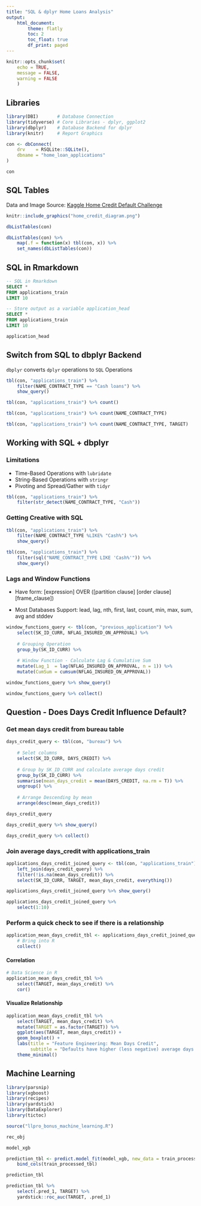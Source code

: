 ---
title: "SQL & dplyr Home Loans Analysis"
output: 
    html_document:
        theme: flatly
        toc: 2
        toc_float: true
        df_print: paged
---

```{r setup, include=FALSE}
knitr::opts_chunk$set(
    echo = TRUE,
    message = FALSE,
    warning = FALSE
    )
```

## Libraries

```{r}
library(DBI)       # Database Connection
library(tidyverse) # Core Libraries - dplyr, ggplot2
library(dbplyr)    # Database Backend for dplyr
library(knitr)     # Report Graphics
```

```{r}
con <- dbConnect(
    drv    = RSQLite::SQLite(),
    dbname = "home_loan_applications"
)

con
```


## SQL Tables

Data and Image Source: [Kaggle Home Credit Default Challenge](https://www.kaggle.com/c/home-credit-default-risk)

```{r}
knitr::include_graphics("home_credit_diagram.png")
```


```{r}
dbListTables(con)
```

```{r, paged.print = FALSE, results='hide'}
dbListTables(con) %>%
    map(.f = function(x) tbl(con, x)) %>%
    set_names(dbListTables(con))
```


## SQL in Rmarkdown

```{sql, connection = con}
-- SQL in Rmarkdown
SELECT *
FROM applications_train
LIMIT 10
```

```{sql, connection = con, output.var = "application_head"}
-- Store output as a variable application_head
SELECT *
FROM applications_train
LIMIT 10
```

```{r}
application_head
```



## Switch from SQL to dbplyr Backend

`dbplyr` converts `dplyr` operations to `SQL` Operations

```{r, paged.print = FALSE}
tbl(con, "applications_train") %>%
    filter(NAME_CONTRACT_TYPE == "Cash loans") %>%
    show_query()
```


```{r, paged.print = FALSE}
tbl(con, "applications_train") %>% count()

tbl(con, "applications_train") %>% count(NAME_CONTRACT_TYPE)

tbl(con, "applications_train") %>% count(NAME_CONTRACT_TYPE, TARGET)
```



## Working with SQL + dbplyr

### Limitations

- Time-Based Operations with `lubridate`
- String-Based Operations with `stringr`
- Pivoting and Spread/Gather with `tidyr`

```{r, error = TRUE}
tbl(con, "applications_train") %>%
    filter(str_detect(NAME_CONTRACT_TYPE, "Cash")) 
```

### Getting Creative with SQL

```{r}
tbl(con, "applications_train") %>% 
    filter(NAME_CONTRACT_TYPE %LIKE% "Cash%") %>%
    show_query()
```

```{r}
tbl(con, "applications_train") %>%
    filter(sql("NAME_CONTRACT_TYPE LIKE 'Cash%'")) %>%
    show_query()
```


### Lags and Window Functions

- Have form: [expression] OVER ([partition clause] [order clause] [frame_clause])

- Most Databases Support: lead, lag, nth, first, last, count, min, max, sum, avg and stddev


```{r}
window_functions_query <- tbl(con, "previous_application") %>%
    select(SK_ID_CURR, NFLAG_INSURED_ON_APPROVAL) %>%
    
    # Grouping Operation
    group_by(SK_ID_CURR) %>%
    
    # Window Function - Calculate Lag & Cumulative Sum
    mutate(Lag_1  = lag(NFLAG_INSURED_ON_APPROVAL, n = 1)) %>%
    mutate(CumSum = cumsum(NFLAG_INSURED_ON_APPROVAL)) 

window_functions_query %>% show_query()

window_functions_query %>% collect()
```




## Question - Does Days Credit Influence Default?


### Get mean days credit from bureau table

```{r, paged.print = FALSE}
days_credit_query <- tbl(con, "bureau") %>%
    
    # Selet columns
    select(SK_ID_CURR, DAYS_CREDIT) %>%
    
    # Group by SK_ID_CURR and calculate average days credit
    group_by(SK_ID_CURR) %>%
    summarise(mean_days_credit = mean(DAYS_CREDIT, na.rm = T)) %>%
    ungroup() %>%
    
    # Arrange Descending by mean
    arrange(desc(mean_days_credit))

days_credit_query

days_credit_query %>% show_query()
```

```{r,  paged.print = FALSE}
days_credit_query %>% collect()
```

### Join average days_credit with applications_train

```{r, paged.print = FALSE, results="hide"}
applications_days_credit_joined_query <- tbl(con, "applications_train") %>%
    left_join(days_credit_query) %>%
    filter(!is.na(mean_days_credit)) %>%
    select(SK_ID_CURR, TARGET, mean_days_credit, everything())

applications_days_credit_joined_query %>% show_query()
```

```{r, paged.print = FALSE}
applications_days_credit_joined_query %>%
    select(1:10)
```

### Perform a quick check to see if there is a relationship

```{r}
application_mean_days_credit_tbl <- applications_days_credit_joined_query %>%
    # Bring into R
    collect() 
```

#### Correlation

```{r}
# Data Science in R
application_mean_days_credit_tbl %>%
    select(TARGET, mean_days_credit) %>%
    cor()
```


#### Visualize Relationship

```{r}
application_mean_days_credit_tbl %>%
    select(TARGET, mean_days_credit) %>%
    mutate(TARGET = as.factor(TARGET)) %>%
    ggplot(aes(TARGET, mean_days_credit)) +
    geom_boxplot() +
    labs(title = "Feature Engineering: Mean Days Credit",
         subtitle = "Defaults have higher (less negative) average days credit") +
    theme_minimal()
```


## Machine Learning

```{r}
library(parsnip)
library(xgboost)
library(recipes)
library(yardstick)
library(DataExplorer)
library(tictoc)

source("llpro_bonus_machine_learning.R")
```

```{r, paged.print = FALSE}
rec_obj
```

```{r}
model_xgb
```

```{r}
prediction_tbl <- predict.model_fit(model_xgb, new_data = train_processed_tbl, type = "prob") %>%
    bind_cols(train_processed_tbl) 

prediction_tbl
```

```{r}
prediction_tbl %>%
    select(.pred_1, TARGET) %>%
    yardstick::roc_auc(TARGET, .pred_1)
```


